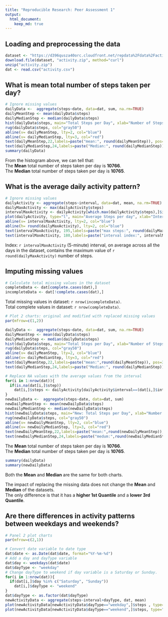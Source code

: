 ```yaml
---
title: "Reproducible Research: Peer Assessment 1"
output: 
  html_document:
    keep_md: true
---
```



## Loading and preprocessing the data
```r
dataset <- "https://d396qusza40orc.cloudfront.net/repdata%2Fdata%2Factivity.zip"
download.file(dataset, "activity.zip", method="curl")
unzip("activity.zip") 
dat <- read.csv("activity.csv")
```


## What is mean total number of steps taken per day?
```r
# Ignore missing values
dailyData <-  aggregate(steps~date, data=dat, sum, na.rm=TRUE)
dailyMeanStep <- mean(dailyData$steps)
dailyMedianStep <- median(dailyData$steps)
hist(dailyData$steps, main="Total Steps per Day", xlab="Number of Steps", col="gray80")
rug(dailyData$steps, col="gray50")
abline(v= dailyMeanStep, lty=2, col="blue")
abline(v= dailyMedianStep, lty=3, col="red")
text(dailyMeanStep,22,labels=paste("mean:", round(dailyMeanStep)), pos=3, col="blue")
text(dailyMedianStep,24,labels=paste("Median:", round(dailyMedianStep)), pos=3, col="red")
summary(dailyData)
```
From the histogram above, we can tell that:  
The **Mean** total number of steps taken per day is **10766**.  
The **Median** total number of steps taken per day is **10765**.  


## What is the average daily activity pattern?
```r
# Ignore missing values
dailyActivity <- aggregate(steps~interval, data=dat, mean, na.rm=TRUE)
dailyMaxActivity <- max(dailyActivity$steps)
intervalMaxActivity <- dailyActivity[which.max(dailyActivity$steps),]$interval
plot(dailyActivity, type="l", main="Average Steps per day", xlab="Interval Index", ylab="Average Steps taken across the days", col="gray50")
abline(v= intervalMaxActivity, lty=2, col="blue")
abline(h= round(dailyMaxActivity), lty=2, col="blue")
text(intervalMaxActivity, 195,labels=paste("max steps:", round(dailyMaxActivity)), pos=4, col="blue")
text(intervalMaxActivity, 180,labels=paste("interval index:", intervalMaxActivity), pos=4, col="blue")
```

Index: `r intervalMaxActivity` (5-minute) interval, on average across all the days in the dataset, contains the maximum value of `r round(dailyMaxActivity)` number of steps.
 

## Imputing missing values
```r
# Calculate total missing values in the dataset
completeData <- dat[complete.cases(dat),]
incompleteData <- dat[!complete.cases(dat),]
```
Total missing values in dataset: `r nrow(incompleteData)`.  
Total complete values in dataset: `r nrow(completeData)`.


```r
# Plot 2 charts: original and modified with replaced missing values
par(mfrow=c(1,2))

dailyData <-  aggregate(steps~date, data=dat, sum, na.rm=TRUE)
dailyMeanStep <- mean(dailyData$steps)
dailyMedianStep <- median(dailyData$steps)
hist(dailyData$steps, main="Total Steps per Day", xlab="Number of Steps", ylim=c(0,35), col="gray")
rug(dailyData$steps, col="gray50")
abline(v= dailyMeanStep, lty=2, col="blue")
abline(v= dailyMedianStep, lty=3, col="red")
text(dailyMeanStep,22,labels=paste("mean:",round(dailyMeanStep)), pos=3, col="blue")
text(dailyMedianStep,24,labels=paste("Median:", round(dailyMedianStep)), pos=3, col="red")

# Replace NA values with the average values from the interval
for(i in 1:nrow(dat)){
  if(is.na(dat[i,]$step))
    dat[i,]$steps <- dailyActivity[dailyActivity$interval==(dat[i,]$interval),]$steps
}
newDailyData <-  aggregate(steps~date, data=dat, sum)
newDailyMeanStep <- mean(newDailyData$steps)
newDailyMedianStep <- median(newDailyData$steps)
hist(newDailyData$steps, main="New: Total Steps per Day", xlab="Number of Steps", col="gray")
rug(newDailyData$steps, col="gray50")
abline(v= newDailyMeanStep, lty=2, col="blue")
abline(v= newDailyMedianStep, lty=3, col="red")
text(newDailyMeanStep,22,labels=paste("mean:",round(newDailyMeanStep)), pos=3, col="blue")
text(newDailyMedianStep,24,labels=paste("medum:",round(newDailyMedianStep)), pos=3, col="red")
``` 

The **Mean** total number of steps taken per day is **10766**.  
The **Median** total number of steps taken per day is **10765**.  


```r
summary(dailyData) 
summary(newDailyData) 
```
Both the **Mean** and **Median** are the same for both charts.  

The impact of replacing the missing data does not change the **Mean** and **Median** of the datasets.  
The only difference is that it has a **higher 1st Quantile** and a **lower 3rd Quantile**.  


## Are there differences in activity patterns between weekdays and weekends?
```r
# Panel 2 plot charts
par(mfrow=c(2,1))

# Convert date variable to date type
dat$date <- as.Date(dat$date, format="%Y-%m-%d")
# Add a day and dayType variable
dat$day <- weekdays(dat$date)
dat$dayType <- "weekday"
# Change dayType to weekend if day variable is a Saturday or Sunday.
for(i in 1:nrow(dat)){
  if(dat[i,]$day %in% c("Saturday", "Sunday"))
    dat[i,]$dayType <- "weekend"
}
dat$dayType <- as.factor(dat$dayType)
newActivityData <- aggregate(steps~interval+dayType, dat, mean)
plot(newActivityData[newActivityData$dayType=="weekday",]$steps , type="l", col="brown", main="Weekday", xlab="intervals", ylab="Steps", ylim=c(1,250))
plot(newActivityData[newActivityData$dayType=="weekend",]$steps, type="l", col="brown", main="Weekend", xlab="intervals", ylab="Steps", ylim=c(1,250) )
```